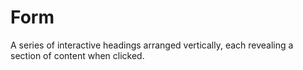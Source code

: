# Form
A series of interactive headings arranged vertically, each revealing a section of content when clicked.




